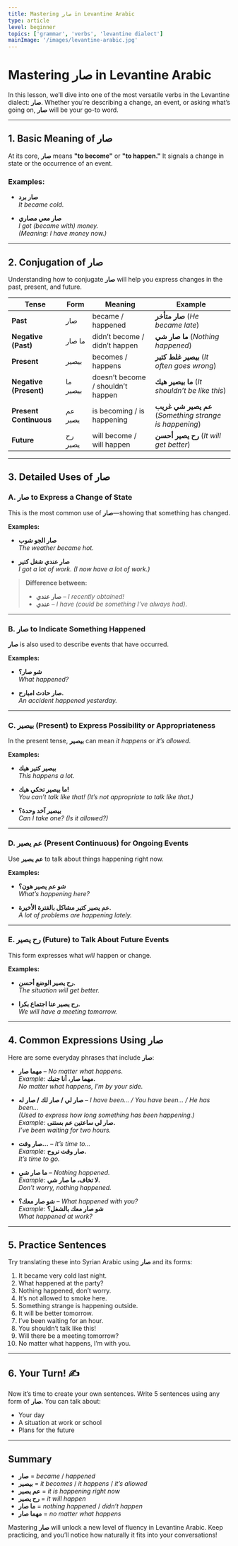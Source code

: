 ```yaml
---
title: Mastering صار in Levantine Arabic  
type: article  
level: beginner  
topics: ['grammar', 'verbs', 'levantine dialect']  
mainImage: '/images/levantine-arabic.jpg'  
---
```


# Mastering **صار** in Levantine Arabic

In this lesson, we’ll dive into one of the most versatile verbs in the Levantine dialect: **صار**. Whether you're describing a change, an event, or asking what’s going on, **صار** will be your go-to word.

---

## 1. Basic Meaning of **صار**

At its core, **صار** means **"to become"** or **"to happen."** It signals a change in state or the occurrence of an event.

### Examples:
- **صار برد**  
  *It became cold.*

- **صار معي مصاري**  
  *I got (became with) money.*  
  *(Meaning: I have money now.)*

---

## 2. Conjugation of **صار**

Understanding how to conjugate **صار** will help you express changes in the past, present, and future.

| **Tense**             | **Form**       | **Meaning**                         | **Example**                          |
|-----------------------|----------------|-------------------------------------|--------------------------------------|
| **Past**              | صار            | became / happened                   | **صار متأخر** (*He became late*)     |
| **Negative (Past)**   | ما صار         | didn’t become / didn’t happen       | **ما صار شي** (*Nothing happened*)   |
| **Present**           | بيصير         | becomes / happens                   | **بيصير غلط كتير** (*It often goes wrong*) |
| **Negative (Present)**| ما بيصير       | doesn’t become / shouldn’t happen   | **ما بيصير هيك** (*It shouldn’t be like this*) |
| **Present Continuous**| عم يصير        | is becoming / is happening          | **عم يصير شي غريب** (*Something strange is happening*) |
| **Future**            | رح يصير        | will become / will happen           | **رح يصير أحسن** (*It will get better*) |

---

## 3. Detailed Uses of **صار**

### A. **صار** to Express a Change of State  
This is the most common use of **صار**—showing that something has changed.

**Examples:**
- **صار الجو شوب**  
  *The weather became hot.*

- **صار عندي شغل كتير**  
  *I got a lot of work.* *(I now have a lot of work.)*

> **Difference between:**  
> - **صار عندي** – *I recently obtained!*  
> - **عندي** – *I have (could be something I’ve always had).*

---

### B. **صار** to Indicate Something Happened  
**صار** is also used to describe events that have occurred.

**Examples:**
- **شو صار؟**  
  *What happened?*

- **صار حادث امبارح.**  
  *An accident happened yesterday.*

---

### C. **بيصير** (Present) to Express Possibility or Appropriateness  
In the present tense, **بيصير** can mean *it happens* or *it’s allowed*.

**Examples:**
- **بيصير كتير هيك**  
  *This happens a lot.*

- **ما بيصير تحكي هيك!**  
  *You can’t talk like that!* *(It’s not appropriate to talk like that.)*

- **بيصير آخد وحدة؟**  
  *Can I take one?* *(Is it allowed?)*

---

### D. **عم يصير** (Present Continuous) for Ongoing Events  
Use **عم يصير** to talk about things happening right now.

**Examples:**
- **شو عم يصير هون؟**  
  *What’s happening here?*

- **عم يصير كتير مشاكل بالفترة الأخيرة.**  
  *A lot of problems are happening lately.*

---

### E. **رح يصير** (Future) to Talk About Future Events  
This form expresses what *will* happen or change.

**Examples:**
- **رح يصير الوضع أحسن.**  
  *The situation will get better.*

- **رح يصير عنا اجتماع بكرا.**  
  *We will have a meeting tomorrow.*

---

## 4. Common Expressions Using **صار**

Here are some everyday phrases that include **صار**:

- **مهما صار** – *No matter what happens.*  
  *Example:* **مهما صار، أنا جنبك.**  
  *No matter what happens, I’m by your side.*

- **صار لي / صار لك / صار له** – *I have been… / You have been… / He has been…*  
  *(Used to express how long something has been happening.)*  
  *Example:* **صار لي ساعتين عم بستنى.**  
  *I’ve been waiting for two hours.*

- **صار وقت…** – *It’s time to…*  
  *Example:* **صار وقت نروح.**  
  *It’s time to go.*

- **ما صار شي** – *Nothing happened.*  
  *Example:* **لا تخاف، ما صار شي.**  
  *Don’t worry, nothing happened.*

- **شو صار معك؟** – *What happened with you?*  
  *Example:* **شو صار معك بالشغل؟**  
  *What happened at work?*

---

## 5. Practice Sentences

Try translating these into Syrian Arabic using **صار** and its forms:

1. It became very cold last night.  
2. What happened at the party?  
3. Nothing happened, don’t worry.  
4. It’s not allowed to smoke here.  
5. Something strange is happening outside.  
6. It will be better tomorrow.  
7. I’ve been waiting for an hour.  
8. You shouldn’t talk like this!  
9. Will there be a meeting tomorrow?  
10. No matter what happens, I’m with you.

---

## 6. Your Turn! ✍️

Now it’s time to create your own sentences. Write 5 sentences using any form of **صار**. You can talk about:

- Your day  
- A situation at work or school  
- Plans for the future  

---

## Summary

- **صار** = *became* / *happened*  
- **بيصير** = *it becomes* / *it happens* / *it’s allowed*  
- **عم يصير** = *it is happening right now*  
- **رح يصير** = *it will happen*  
- **ما صار** = *nothing happened* / *didn’t happen*  
- **مهما صار** = *no matter what happens*

Mastering **صار** will unlock a new level of fluency in Levantine Arabic. Keep practicing, and you’ll notice how naturally it fits into your conversations!
